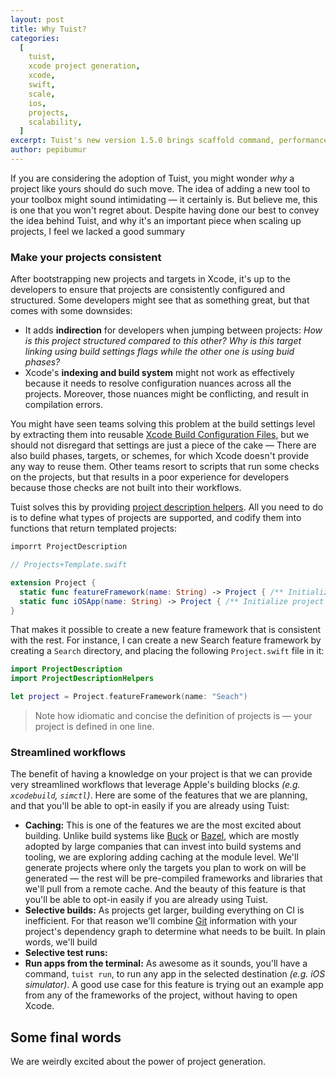 ```yaml
---
layout: post
title: Why Tuist?
categories:
  [
    tuist,
    xcode project generation,
    xcode,
    swift,
    scale,
    ios,
    projects,
    scalability,
  ]
excerpt: Tuist's new version 1.5.0 brings scaffold command, performance improvements and Mint support
author: pepibumur
---
```


If you are considering the adoption of Tuist,
you might wonder _why_ a project like yours should do such move.
The idea of adding a new tool to your toolbox might sound intimidating ―
it certainly is.
But believe me,
this is one that you won't regret about.
Despite having done our best to convey the idea behind Tuist,
and why it's an important piece when scaling up projects,
I feel we lacked a good summary

### Make your projects consistent

After bootstrapping new projects and targets in Xcode,
it's up to the developers to ensure that projects are consistently configured and structured.
Some developers might see that as something great,
but that comes with some downsides:

- It adds **indirection** for developers when jumping between projects: _How is this project structured compared to this other?_ _Why is this target linking using build settings flags while the other one is using buid phases?_
- Xcode's **indexing and build system** might not work as effectively because it needs to resolve configuration nuances across all the projects.
  Moreover, those nuances might be conflicting, and result in compilation errors.

You might have seen teams solving this problem at the build settings level by extracting them into reusable [Xcode Build Configuration Files](https://nshipster.com/xcconfig/),
but we should not disregard that settings are just a piece of the cake ―
There are also build phases, targets, or schemes, for which Xcode doesn't provide any way to reuse them.
Other teams resort to scripts that run some checks on the projects,
but that results in a poor experience for developers because those checks are not built into their workflows.

Tuist solves this by providing [project description helpers](/docs/usage/helpers/).
All you need to do is to define what types of projects are supported,
and codify them into functions that return templated projects:

```swift
imporrt ProjectDescription

// Projects+Template.swift

extension Project {
  static func featureFramework(name: String) -> Project { /** Initialize project **/ }
  static func iOSApp(name: String) -> Project { /** Initialize project **/ }
}
```

That makes it possible to create a new feature framework that is consistent with the rest.
For instance,
I can create a new Search feature framework by creating a `Search` directory,
and placing the following `Project.swift` file in it:

```swift
import ProjectDescription
import ProjectDescriptionHelpers

let project = Project.featureFramework(name: "Seach")
```

> Note how idiomatic and concise the definition of projects is ― your project is defined in one line.

### Streamlined workflows

The benefit of having a knowledge on your project is that we can provide very streamlined workflows that leverage Apple's building blocks _(e.g. `xcodebuild`, `simctl`)_.
Here are some of the features that we are planning,
and that you'll be able to opt-in easily if you are already using Tuist:

- **Caching:** This is one of the features we are the most excited about building.
  Unlike build systems like [Buck](https://github.com/facebook/buck) or [Bazel](https://bazel.build/),
  which are mostly adopted by large companies that can invest into build systems and tooling,
  we are exploring adding caching at the module level.
  We'll generate projects where only the targets you plan to work on will be generated ―
  the rest will be pre-compiled frameworks and libraries that we'll pull from a remote cache.
  And the beauty of this feature is that you'll be able to opt-in easily if you are already using Tuist.
- **Selective builds:** As projects get larger, building everything on CI is inefficient.
  For that reason we'll combine [Git](https://git-scm.com/) information with your project's dependency graph to determine what needs to be built.
  In plain words, we'll build
- **Selective test runs:**
- **Run apps from the terminal:** As awesome as it sounds,
  you'll have a command,
  `tuist run`,
  to run any app in the selected destination _(e.g. iOS simulator)_.
  A good use case for this feature is trying out an example app from any of the frameworks of the project,
  without having to open Xcode.

## Some final words

We are weirdly excited about the power of project generation.
